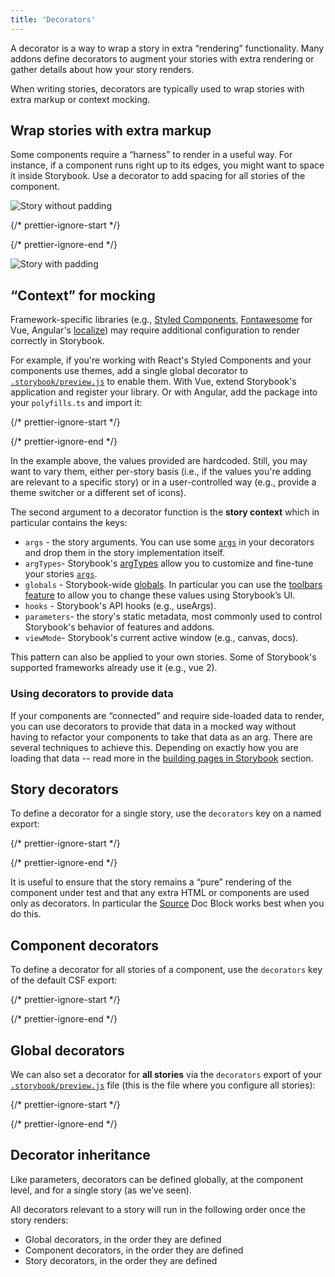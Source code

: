```yaml
---
title: 'Decorators'
---
```


<YouTubeCallout id="4yi_yCTkgng" title="Storybook Decorators Crash Course" />

A decorator is a way to wrap a story in extra “rendering” functionality. Many addons define decorators to augment your stories with extra rendering or gather details about how your story renders.

When writing stories, decorators are typically used to wrap stories with extra markup or context mocking.

## Wrap stories with extra markup

Some components require a “harness” to render in a useful way. For instance, if a component runs right up to its edges, you might want to space it inside Storybook. Use a decorator to add spacing for all stories of the component.

![Story without padding](./decorators-no-padding.png)

{/* prettier-ignore-start */}

<CodeSnippets path="your-component-with-decorator.md" />

{/* prettier-ignore-end */}

![Story with padding](./decorators-padding.png)

## “Context” for mocking

Framework-specific libraries (e.g., [Styled Components](https://styled-components.com/), [Fontawesome](https://github.com/FortAwesome/vue-fontawesome) for Vue, Angular's [localize](https://angular.io/api/localize)) may require additional configuration to render correctly in Storybook.

For example, if you're working with React's Styled Components and your components use themes, add a single global decorator to [`.storybook/preview.js`](../configure/index.mdx#configure-story-rendering) to enable them. With Vue, extend Storybook's application and register your library. Or with Angular, add the package into your `polyfills.ts` and import it:

{/* prettier-ignore-start */}

<CodeSnippets path="storybook-preview-with-styled-components-decorator.md" />

{/* prettier-ignore-end */}

In the example above, the values provided are hardcoded. Still, you may want to vary them, either per-story basis (i.e., if the values you're adding are relevant to a specific story) or in a user-controlled way (e.g., provide a theme switcher or a different set of icons).

The second argument to a decorator function is the **story context** which in particular contains the keys:

* `args` - the story arguments. You can use some [`args`](./args.mdx) in your decorators and drop them in the story implementation itself.
* `argTypes`- Storybook's [argTypes](../api/arg-types.mdx) allow you to customize and fine-tune your stories [`args`](./args.mdx).
* `globals` - Storybook-wide [globals](../essentials/toolbars-and-globals.mdx#globals). In particular you can use the [toolbars feature](../essentials/toolbars-and-globals.mdx#global-types-and-the-toolbar-annotation) to allow you to change these values using Storybook’s UI.
* `hooks` - Storybook's API hooks (e.g., useArgs).
* `parameters`- the story's static metadata, most commonly used to control Storybook's behavior of features and addons.
* `viewMode`- Storybook's current active window (e.g., canvas, docs).

<Callout variant="info" icon="💡">
  This pattern can also be applied to your own stories. Some of Storybook's supported frameworks already use it (e.g., vue 2).
</Callout>

### Using decorators to provide data

If your components are “connected” and require side-loaded data to render, you can use decorators to provide that data in a mocked way without having to refactor your components to take that data as an arg. There are several techniques to achieve this. Depending on exactly how you are loading that data -- read more in the [building pages in Storybook](./build-pages-with-storybook.mdx) section.

## Story decorators

To define a decorator for a single story, use the `decorators` key on a named export:

{/* prettier-ignore-start */}

<CodeSnippets path="button-story-decorator.md" usesCsf3 csf2Path="writing-stories/decorators#snippet-button-story-decorator" />

{/* prettier-ignore-end */}

It is useful to ensure that the story remains a “pure” rendering of the component under test and that any extra HTML or components are used only as decorators. In particular the [Source](../api/doc-block-source.mdx) Doc Block works best when you do this.

## Component decorators

To define a decorator for all stories of a component, use the `decorators` key of the default CSF export:

{/* prettier-ignore-start */}

<CodeSnippets path="button-story-component-decorator.md" />

{/* prettier-ignore-end */}

## Global decorators

We can also set a decorator for **all stories** via the `decorators` export of your [`.storybook/preview.js`](../configure/index.mdx#configure-story-rendering) file (this is the file where you configure all stories):

{/* prettier-ignore-start */}

<CodeSnippets path="storybook-preview-global-decorator.md" />

{/* prettier-ignore-end */}

## Decorator inheritance

Like parameters, decorators can be defined globally, at the component level, and for a single story (as we’ve seen).

All decorators relevant to a story will run in the following order once the story renders:

* Global decorators, in the order they are defined
* Component decorators, in the order they are defined
* Story decorators, in the order they are defined
